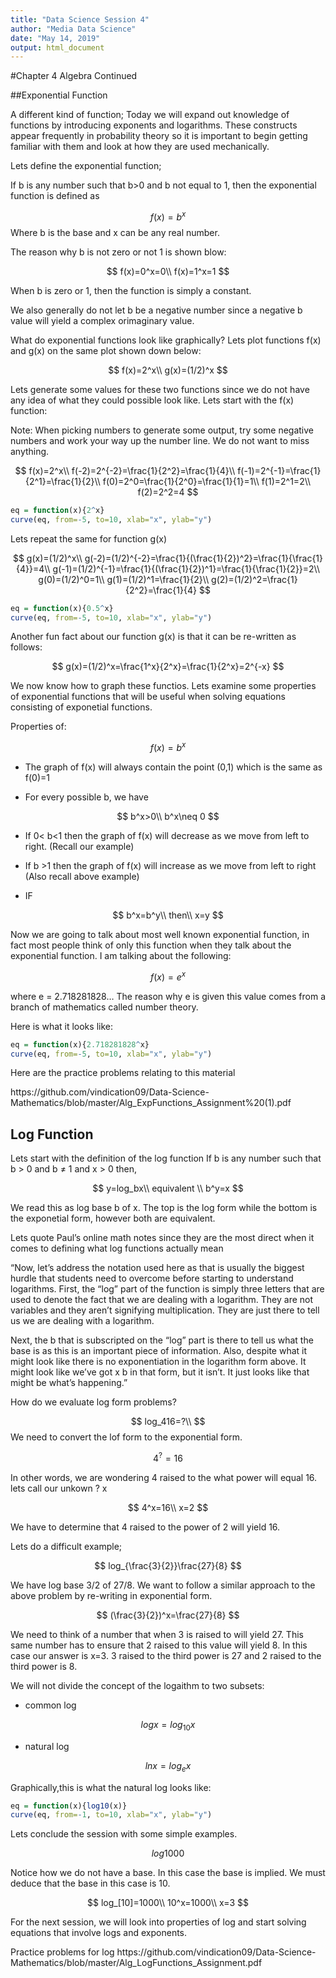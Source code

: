 ---
title: "Data Science Session 4"
author: "Media Data Science"
date: "May 14, 2019"
output: html_document
---

#Chapter 4 Algebra Continued

##Exponential Function

A different kind of function; Today we will expand out knowledge of functions by introducing exponents and logarithms. These constructs appear frequently in probability theory so it is important to begin getting familiar with them and look at how they are used mechanically. 

Lets define the exponential function;

If b is any number such that b>0 and b not equal to 1, then the exponential function is defined as 

$$
f(x)=b^x
$$
Where b is the base and x can be any real number. 

The reason why b is not zero or not 1 is shown blow:

$$
f(x)=0^x=0\\
f(x)=1^x=1
$$

When b is zero or 1, then the function is simply a constant. 

We also generally do not let b be a negative number since a negative b value will yield a complex orimaginary value. 

What do exponential functions look like graphically? 
Lets plot functions f(x) and g(x) on the same plot shown down below: 

$$
f(x)=2^x\\
g(x)=(1/2)^x
$$

Lets generate some values for these two functions since we do not have any idea of what they could possible look like. Lets start with the f(x) function:

Note: When picking numbers to generate some output, try some negative numbers and work your way up the number line. We do not want to miss anything. 

$$
f(x)=2^x\\
f(-2)=2^{-2}=\frac{1}{2^2}=\frac{1}{4}\\
f(-1)=2^{-1}=\frac{1}{2^1}=\frac{1}{2}\\
f(0)=2^0=\frac{1}{2^0}=\frac{1}{1}=1\\
f(1)=2^1=2\\
f(2)=2^2=4
$$

```{r echo=FALSE, warning=FALSE, message=FALSE}
eq = function(x){2^x}
curve(eq, from=-5, to=10, xlab="x", ylab="y")
```

Lets repeat the same for function g(x)

$$
g(x)=(1/2)^x\\
g(-2)=(1/2)^{-2}=\frac{1}{(\frac{1}{2})^2}=\frac{1}{\frac{1}{4}}=4\\
g(-1)=(1/2)^{-1}=\frac{1}{(\frac{1}{2})^1}=\frac{1}{\frac{1}{2}}=2\\
g(0)=(1/2)^0=1\\
g(1)=(1/2)^1=\frac{1}{2}\\
g(2)=(1/2)^2=\frac{1}{2^2}=\frac{1}{4}
$$

```{r echo=FALSE, warning=FALSE, message=FALSE}
eq = function(x){0.5^x}
curve(eq, from=-5, to=10, xlab="x", ylab="y")
```

Another fun fact about our function g(x) is that it can be re-written as follows:

$$
g(x)=(1/2)^x=\frac{1^x}{2^x}=\frac{1}{2^x}=2^{-x}
$$

We now know how to graph these functios. Lets examine some properties of exponential functions that will be useful when solving equations consisting of exponetial functions. 

Properties of:

$$
f(x)=b^x
$$

* The graph of f(x) will always contain the point (0,1) which is the same as f(0)=1

* For every possible b, we have 

$$
b^x>0\\
b^x\neq 0
$$

* If 0< b<1 then the graph of f(x) will decrease as we move from left to right. (Recall our example)

* If b >1 then the graph of f(x) will increase as we move from left to right (Also recall above example)

* IF 

$$
b^x=b^y\\
then\\
x=y
$$


Now we are going to talk about most well known exponential function, in fact most people think of only this function when they talk about the exponential function. I am talking about the following: 

$$
f(x)=e^x
$$

where e = 2.718281828... The reason why e is given this value comes from a branch of mathematics called number theory. 

Here is what it looks like:
```{r echo=FALSE, warning=FALSE, message=FALSE}
eq = function(x){2.718281828^x}
curve(eq, from=-5, to=10, xlab="x", ylab="y")
```

Here are the practice problems relating to this material 

https://github.com/vindication09/Data-Science-Mathematics/blob/master/Alg_ExpFunctions_Assignment%20(1).pdf


## Log Function 

Lets start with the definition of the log function 
If b is any number such that b > 0 and b ≠ 1 and x > 0 then,

$$
y=log_bx\\
 equivalent \\
 b^y=x
$$

We read this as log base b of x. The top is the log form while the bottom is the exponetial form, however both are equivalent. 

Lets quote Paul's online math notes since they are the most direct when it comes to defining what log functions actually mean 

"Now, let’s address the notation used here as that is usually the biggest hurdle that students need to
overcome before starting to understand logarithms. First, the “log” part of the function is simply three
letters that are used to denote the fact that we are dealing with a logarithm. They are not variables and
they aren’t signifying multiplication. They are just there to tell us we are dealing with a logarithm.

Next, the b that is subscripted on the “log” part is there to tell us what the base is as this is an important
piece of information. Also, despite what it might look like there is no exponentiation in the logarithm
form above. It might look like we’ve got x b in that form, but it isn’t. It just looks like that might be
what’s happening."

How do we evaluate log form problems? 

$$
log_416=?\\
$$
We need to convert the lof form to the exponential form.

$$
4^?=16
$$

In other words, we are wondering 4 raised to the what power will equal 16. lets call our unkown ? x 

$$
4^x=16\\
x=2
$$

We have to determine that 4 raised to the power of 2 will yield 16. 

Lets do a difficult example; 

$$
log_{\frac{3}{2}}\frac{27}{8}
$$

We have log base 3/2 of 27/8. We want to follow a similar approach to the above problem by re-writing in exponential form. 

$$
(\frac{3}{2})^x=\frac{27}{8}
$$

We need to think of a number that when 3 is raised to will yield 27. This same number has to ensure that 2 raised to this value will yield 8. In this case our answer is x=3. 3 raised to the third power is 27 and 2 raised to the third power is 8. 

We will not divide the concept of the logaithm to two subsets: 

* common log 

$$
logx=log_{10}x
$$

* natural log 

$$
lnx=log_ex
$$

Graphically,this is what the natural log looks like:
```{r echo=FALSE, warning=FALSE, message=FALSE}
eq = function(x){log10(x)}
curve(eq, from=-1, to=10, xlab="x", ylab="y")
```

Lets conclude the session with some simple examples. 

$$
log1000
$$

Notice how we do not have a base. In this case the base is implied. We must deduce that the base in this case is 10. 

$$
log_[10]=1000\\
10^x=1000\\
x=3
$$

For the next session, we will look into properties of log and start solving equations that involve logs and exponents. 

Practice problems for log 
https://github.com/vindication09/Data-Science-Mathematics/blob/master/Alg_LogFunctions_Assignment.pdf








